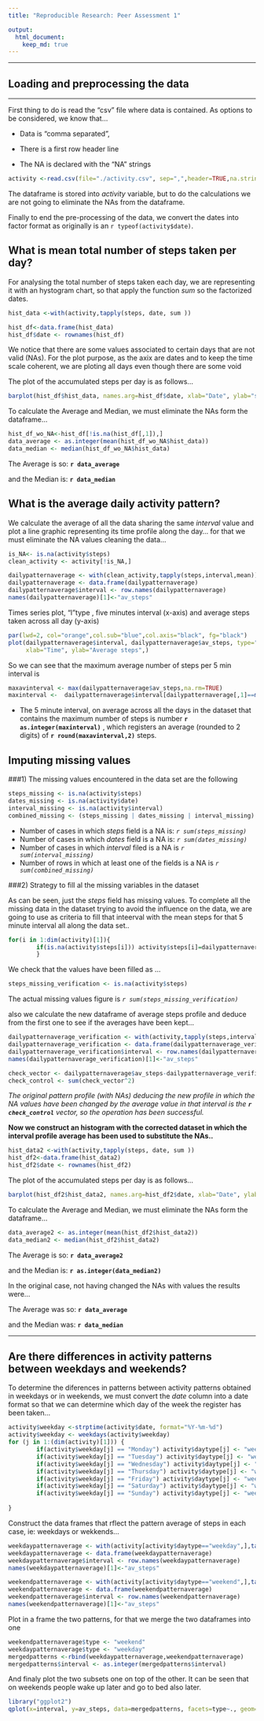 ```yaml
---
title: "Reproducible Research: Peer Assessment 1"

output: 
  html_document:
    keep_md: true
---
```


______________________________________

## Loading and preprocessing the data
______________________________________

First thing to do is read the "csv" file where data is contained.
As options to be considered, we know that...

* Data is "comma separated", 

* There is a first row header line

* The NA is declared with the "NA" strings


```r

activity <-read.csv(file="./activity.csv", sep=",",header=TRUE,na.strings="NA")

```

The dataframe is stored into *activity* variable, but to do the calculations we are not going to 
eliminate the NAs from the dataframe.


Finally to end the pre-processing of the data, we convert the dates into factor format as originally is an `r typeof(activity$date)`.

## What is mean total number of steps taken per day?
For analysing the total number of steps taken each day, we are representing it with an hystogram chart, so that apply the function *sum* so the factorized dates.

```r
hist_data <-with(activity,tapply(steps, date, sum ))

hist_df<-data.frame(hist_data)  
hist_df$date <- rownames(hist_df)

```

We notice that there are some values associated to certain days that are not valid (NAs). For the plot purpose, as the  axix are dates and to keep the time scale coherent, we are ploting  all days even though there are some void

The plot of the accumulated steps per day is as follows...

```r
barplot(hist_df$hist_data, names.arg=hist_df$date, xlab="Date", ylab="steps", col="orange", axes=TRUE)

```

To calculate the Average and Median, we must eliminate the NAs form the dataframe...

```r
hist_df_wo_NA<-hist_df[!is.na(hist_df[,1]),]
data_average <- as.integer(mean(hist_df_wo_NA$hist_data))
data_median <- median(hist_df_wo_NA$hist_data)
```

The Average is so: **`r data_average `** 

and the Median is: **`r data_median`**


## What is the average daily activity pattern?

We calculate the average of all the data sharing the same *interval* value and plot a line graphic representing its time profile along the day...
for that we must eliminate the NA values cleaning the data...

```r
is_NA<- is.na(activity$steps)
clean_activity <- activity[!is_NA,]
```

```r
dailypatternaverage <- with(clean_activity,tapply(steps,interval,mean))
dailypatternaverage <- data.frame(dailypatternaverage)
dailypatternaverage$interval <- row.names(dailypatternaverage)
names(dailypatternaverage)[1]<-"av_steps"
```

Times series plot, "l"type , five minutes interval (x-axis) and average steps taken across all day (y-axis)

```r

par(lwd=2, col="orange",col.sub="blue",col.axis="black", fg="black")
plot(dailypatternaverage$interval, dailypatternaverage$av_steps, type="l", main=" Average daily pattern",
     xlab="Time", ylab="Average steps",) 
```


So we can see that the maximum average number of steps per 5 min interval is 

```r
maxavinterval <- max(dailypatternaverage$av_steps,na.rm=TRUE)
maxinterval <-  dailypatternaverage$interval[dailypatternaverage[,1]==max(dailypatternaverage[,1],na.rm=TRUE)]
```


* The 5 minute interval, on average across all the days in the dataset that contains the maximum number of steps is number **`r as.integer(maxinterval)`** , 
which registers an average (rounded to 2 digits) of **`r round(maxavinterval,2)`** steps.



## Imputing missing values

###1) The missing values encountered in the data set are the following

```r
steps_missing <- is.na(activity$steps)
dates_missing <- is.na(activity$date)
interval_missing <- is.na(activity$interval)
combined_missing <- (steps_missing | dates_missing | interval_missing)

```

- Number of cases in which *steps* field is a NA is: *`r sum(steps_missing) `*
- Number of cases in which *dates* field is a NA is: *`r sum(dates_missing) `*
- Number of cases in which *interval* filed is a NA is *`r sum(interval_missing) `*
- Number of rows in which at least one of the fields is a NA is *`r sum(combined_missing)`*

###2) Strategy to fill al the missing variables in the dataset

As can be seen, just the *steps* field has missing values.
To complete all the missing data in the dataset trying to avoid the influence on the data, we are going to use as criteria to fill that inteerval with the mean steps for that 5 minute interval all along the data set..

```r

for(i in 1:dim(activity)[1]){
        if(is.na(activity$steps[i])) activity$steps[i]=dailypatternaverage$av_steps[dailypatternaverage$interval==activity$interval[i]]
        }

```

We check that the values have been filled as ...

```r
steps_missing_verification <- is.na(activity$steps)

```

The actual missing values figure is  *`r sum(steps_missing_verification)`*

also we calculate the new dataframe of average steps profile and deduce from the first one to see if the averages have been kept...

```r

dailypatternaverage_verification <- with(activity,tapply(steps,interval,mean))
dailypatternaverage_verification <- data.frame(dailypatternaverage_verification)
dailypatternaverage_verification$interval <- row.names(dailypatternaverage_verification)
names(dailypatternaverage_verification)[1]<-"av_steps"

check_vector <- dailypatternaverage$av_steps-dailypatternaverage_verification$av_steps
check_control <- sum(check_vector^2)
```

*The original pattern profile  (with NAs) deducing the new profile in which the NA values have been changed by the average value in that interval is the **`r check_control`** vector, so the operation has been successful.*


**Now we construct an histogram with the corrected dataset in which the interval profile average has been used to substitute the NAs..**

```r
hist_data2 <-with(activity,tapply(steps, date, sum ))
hist_df2<-data.frame(hist_data2)  
hist_df2$date <- rownames(hist_df2)

```
The plot of the accumulated steps per day is as follows...

```r
barplot(hist_df2$hist_data2, names.arg=hist_df2$date, xlab="Date", ylab="steps", col="orange", axes=TRUE)

```

To calculate the Average and Median, we must eliminate the NAs form the dataframe...

```r
data_average2 <- as.integer(mean(hist_df2$hist_data2))
data_median2 <- median(hist_df2$hist_data2)

```

The Average is so: **`r data_average2 `** 

and the Median is: **`r as.integer(data_median2) `**

In the original case, not having changed the NAs with values the results were...

The Average was so: **`r data_average`** 

and the Median was: **`r data_median`**


_____

## Are there differences in activity patterns between weekdays and weekends?

To determine the diferences in patterns between activity patterns obtained in weekdays or in weekends, we must convert the *date* column into a date format so that we can determine which day of the week the register has been taken...

```r
activity$weekday <-strptime(activity$date, format="%Y-%m-%d")
activity$weekday <- weekdays(activity$weekday)
for (j in 1:(dim(activity)[1])) {
        if(activity$weekday[j] == "Monday") activity$daytype[j] <- "weekday" 
        if(activity$weekday[j] == "Tuesday") activity$daytype[j] <- "weekday" 
        if(activity$weekday[j] == "Wednesday") activity$daytype[j] <- "weekday" 
        if(activity$weekday[j] == "Thursday") activity$daytype[j] <- "weekday" 
        if(activity$weekday[j] == "Friday") activity$daytype[j] <- "weekday" 
        if(activity$weekday[j] == "Saturday") activity$daytype[j] <- "weekend"
        if(activity$weekday[j] == "Sunday") activity$daytype[j] <- "weekend"      
              
}

```
Construct the data frames that rflect the pattern average of steps in each case, ie: weekdays or wekkends...

```r
weekdaypatternaverage <- with(activity[activity$daytype=="weekday",],tapply(steps,interval,mean))
weekdaypatternaverage <- data.frame(weekdaypatternaverage)
weekdaypatternaverage$interval <- row.names(weekdaypatternaverage)
names(weekdaypatternaverage)[1]<-"av_steps"
```

```r
weekendpatternaverage <- with(activity[activity$daytype=="weekend",],tapply(steps,interval,mean))
weekendpatternaverage <- data.frame(weekendpatternaverage)
weekendpatternaverage$interval <- row.names(weekendpatternaverage)
names(weekendpatternaverage)[1]<-"av_steps"
```


Plot in a frame the two patterns, for that we merge the two dataframes into one 

```r
weekendpatternaverage$type <- "weekend"
weekdaypatternaverage$type <- "weekday"
mergedpatterns <-rbind(weekdaypatternaverage,weekendpatternaverage)
mergedpatterns$interval <- as.integer(mergedpatterns$interval)

```

And finaly plot the two subsets one on top of the other.
It can be seen that on weekends people wake up later and go to bed also later.

```r

library("ggplot2")
qplot(x=interval, y=av_steps, data=mergedpatterns, facets=type~., geom="line",)

```



